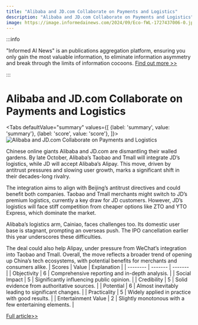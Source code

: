 ```yaml
---
title: "Alibaba and JD.com Collaborate on Payments and Logistics"
description: "Alibaba and JD.com Collaborate on Payments and Logistics"
image: https://image.informedainews.com/2024/09/Eco-fWL-1727437006-0.jpg
---
```



:::info

"Informed AI News" is an publications aggregation platform, ensuring you only gain the most valuable information, to eliminate information asymmetry and break through the limits of information cocoons.  [Find out more >>](/)

:::

# Alibaba and JD.com Collaborate on Payments and Logistics


<Tabs
	defaultValue="summary"
	values={[
	{label: 'summary', value: 'summary'},
	{label: 'score', value: 'score'},
]}>
<TabItem value="summary">
<img
  src="https://image.informedainews.com/2024/09/Eco-fWL-1727437006-0.jpg"
  alt="Alibaba and JD.com Collaborate on Payments and Logistics"
/>



Chinese online giants Alibaba and JD.com are dismantling their walled gardens. By late October, Alibaba’s Taobao and Tmall will integrate JD’s logistics, while JD will accept Alibaba’s Alipay. This move, driven by antitrust pressures and slowing user growth, marks a significant shift in their decades-long rivalry.

The integration aims to align with Beijing’s antitrust directives and could benefit both companies. Taobao and Tmall merchants might switch to JD’s premium logistics, currently a key draw for JD customers. However, JD’s logistics will face stiff competition from cheaper options like ZTO and YTO Express, which dominate the market.

Alibaba’s logistics arm, Cainiao, faces challenges too. Its domestic user base is stagnant, prompting an overseas push. The IPO cancellation earlier this year underscores these difficulties.

The deal could also help Alipay, under pressure from WeChat’s integration into Taobao and Tmall. Overall, the move reflects a broader trend of opening up China’s tech ecosystems, with potential benefits for merchants and consumers alike.
</TabItem>
<TabItem value="score">
	| Scores     | Value   | Explanation |
	| -------- | ------- | ------- |
	| Objectivity  | 6    | Comprehensive reporting and in-depth analysis.    |
	| Social Impact | 5     | Significantly influencing public opinion.    |
	| Credibility    | 5    | Solid evidence from authoritative sources.    |
	| Potential    | 6    | Almost inevitably leading to significant changes.    |
	| Practicality    | 5    | Widely applied in practice with good results.    |
	| Entertainment Value    | 2    | Slightly monotonous with a few entertaining elements.    |
</TabItem>
</Tabs>

[Full article>>](https://asia.nikkei.com/Business/Retail/Alibaba-and-JD.com-to-lower-barriers-on-payments-and-logistics)
